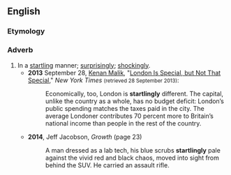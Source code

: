 ==English==

===Etymology===
{{suffix|startling|ly|lang=en}}

===Adverb===
{{en-adv}}

# In a [[startling]] manner; [[surprisingly]]; [[shockingly]].
#* '''2013''' September 28, [[w:Kenan Malik|Kenan Malik]], "[http://www.nytimes.com/2013/09/29/opinion/sunday/london-is-special-but-not-that-special.html?ref=opinion London Is Special, but Not That Special]," ''New York Times'' <small>(retrieved 28 September 2013)</small>:
#*: Economically, too, London is '''startlingly''' different. The capital, unlike the country as a whole, has no budget deficit: London’s public spending matches the taxes paid in the city. The average Londoner contributes 70 percent more to Britain’s national income than people in the rest of the country.
#* '''2014''', Jeff Jacobson, ''Growth'' (page 23)
#*: A man dressed as a lab tech, his blue scrubs '''startlingly''' pale against the vivid red and black chaos, moved into sight from behind the SUV. He carried an assault rifle.